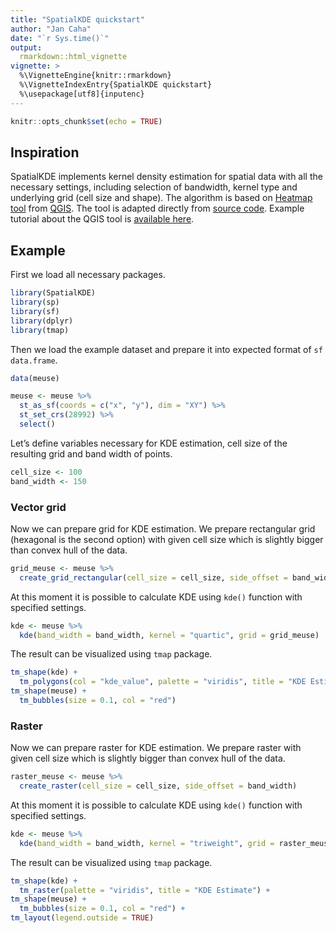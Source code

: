 ```yaml
---
title: "SpatialKDE quickstart"
author: "Jan Caha"
date: "`r Sys.time()`"
output: 
  rmarkdown::html_vignette
vignette: >
  %\VignetteEngine{knitr::rmarkdown}
  %\VignetteIndexEntry{SpatialKDE quickstart}
  %\usepackage[utf8]{inputenc}
---
```


```r
knitr::opts_chunk$set(echo = TRUE)
```

## Inspiration

SpatialKDE implements kernel density estimation for spatial data with all the necessary settings, including selection of bandwidth, kernel type and underlying grid (cell size and shape). The algorithm is based on [Heatmap tool](https://docs.qgis.org/testing/en/docs/user_manual/processing_algs/qgis/interpolation.html#heatmap-kernel-density-estimation) from [QGIS](https://qgis.org/en/site/). The tool is adapted directly from [source code](https://github.com/qgis/QGIS/blob/b3d2619976a69d7fb67b884492da491dfaba287c/src/analysis/raster/qgskde.cpp). Example tutorial about the QGIS tool is [available here](https://grindgis.com/software/heat-map-using-qgis).

## Example

First we load all necessary packages.

```r
library(SpatialKDE)
library(sp)
library(sf)
library(dplyr)
library(tmap)
```

Then we load the example dataset and prepare it into expected format of `sf` `data.frame`.

```r
data(meuse)

meuse <- meuse %>% 
  st_as_sf(coords = c("x", "y"), dim = "XY") %>% 
  st_set_crs(28992) %>% 
  select()
```

Let's define variables necessary for KDE estimation, cell size of the resulting grid and band width of points.

```r
cell_size <- 100
band_width <- 150
```

### Vector grid

Now we can prepare grid for KDE estimation. We prepare rectangular grid (hexagonal is the second option) with given cell size which is slightly bigger than convex hull of the data.

```r
grid_meuse <- meuse %>% 
  create_grid_rectangular(cell_size = cell_size, side_offset = band_width)
```

At this moment it is possible to calculate KDE using `kde()` function with specified settings.

```r
kde <- meuse %>% 
  kde(band_width = band_width, kernel = "quartic", grid = grid_meuse)
```

The result can be visualized using `tmap` package.

```r
tm_shape(kde) + 
  tm_polygons(col = "kde_value", palette = "viridis", title = "KDE Estimate") +
tm_shape(meuse) +
  tm_bubbles(size = 0.1, col = "red")
```

### Raster

Now we can prepare raster for KDE estimation. We prepare raster with given cell size which is slightly bigger than convex hull of the data.

```r
raster_meuse <- meuse %>% 
  create_raster(cell_size = cell_size, side_offset = band_width)
```

At this moment it is possible to calculate KDE using `kde()` function with specified settings.

```r
kde <- meuse %>% 
  kde(band_width = band_width, kernel = "triweight", grid = raster_meuse)
```

The result can be visualized using `tmap` package.

```r
tm_shape(kde) + 
  tm_raster(palette = "viridis", title = "KDE Estimate") +
tm_shape(meuse) +
  tm_bubbles(size = 0.1, col = "red") + 
tm_layout(legend.outside = TRUE)
```
